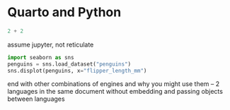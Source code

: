 # Quarto and Python {#sec-python}

```python
2 + 2
```

assume jupyter, not reticulate

```python
import seaborn as sns
penguins = sns.load_dataset("penguins")
sns.displot(penguins, x="flipper_length_mm")
```

end with other combinations of engines and why you might use them -- 2 languages in the same document without embedding and passing objects between languages